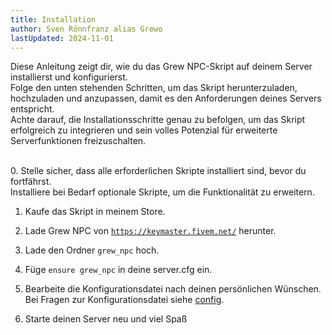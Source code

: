 ```yaml
---
title: Installation
author: Sven Rönnfranz alias Grewo
lastUpdated: 2024-11-01
---
```


Diese Anleitung zeigt dir, wie du das Grew NPC-Skript auf deinem Server installierst und konfigurierst.<br/>
Folge den unten stehenden Schritten, um das Skript herunterzuladen, hochzuladen und anzupassen, damit es den Anforderungen deines Servers entspricht.<br/>
Achte darauf, die Installationsschritte genau zu befolgen, um das Skript erfolgreich zu integrieren und sein volles Potenzial für erweiterte Serverfunktionen freizuschalten.<br/>
<br/>

<Steps>
  0. Stelle sicher, dass alle erforderlichen Skripte installiert sind, bevor du fortfährst.<br/>
     Installiere bei Bedarf optionale Skripte, um die Funktionalität zu erweitern.

  1. Kaufe das Skript in meinem Store.

  2. Lade Grew NPC von <a href="https://keymaster.fivem.net/" target="_blank">`https://keymaster.fivem.net/`</a> herunter.

  3. Lade den Ordner `grew_npc` hoch.

  4. Füge `ensure grew_npc` in deine server.cfg ein.

  5. Bearbeite die Konfigurationsdatei nach deinen persönlichen Wünschen.<br/>
     Bei Fragen zur Konfigurationsdatei siehe <a href="/grew_npc/config" target="_self">config</a>.

  6. Starte deinen Server neu und viel Spaß
</Steps>

